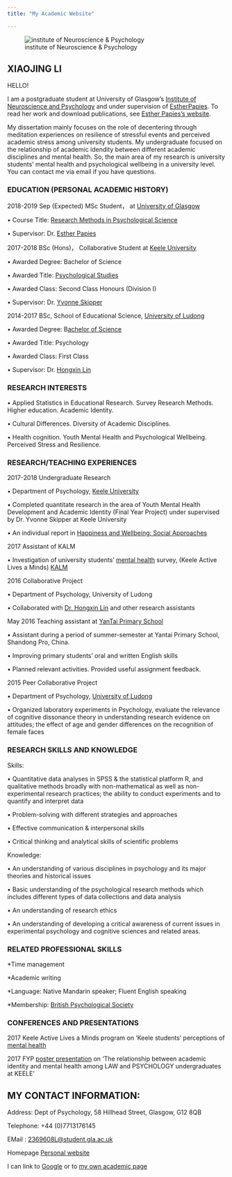 ```yaml
---
title: "My Academic Website"

---
```


![institute of Neuroscience & Psychology](https://encrypted-tbn0.gstatic.com/images?q=tbn:ANd9GcTpQGK2aoJkIzzX3ujLz7dCT7r5il7Cg1sL-d49FgCVluc0P7d5VQ)


## XIAOJING LI
HELLO!

I am a postgraduate student at University of Glasgow's
[Institute of Neuroscience and Psychology](http://www.gla.ac.uk/researchinstitutes/neurosciencepsychology/) and under supervision of [EstherPapies](https://www.gla.ac.uk/schools/psychology/staff/estherpapies/). To read her work and download publications, see [Esther Papies's website](http://healthycognitionlab.org/). 

My dissertation mainly focuses on the role of decentering through meditation experiences on resilience of stressful events and perceived academic stress among university students. My undergraduate focused on the relationship of academic idendity between different academic disciplines and mental health. So, the main area of my research is university students' mental health and psychological wellbeing in a university level. You can contact me via email if you have questions.

### EDUCATION (PERSONAL ACADEMIC HISTORY)

2018-2019 Sep (Expected) MSc Student，  at [University of Glasgow]("https://www.gla.ac.uk/")
 
 •  Course Title: [Research Methods in Psychological Science]("https://www.gla.ac.uk/postgraduate/taught/psychologicalscienceresearchmethodsof/")
 
 •  Supervisor: Dr. [Esther Papies](https://www.gla.ac.uk/schools/psychology/staff/estherpapies/)

2017-2018	 BSc (Hons)，  Collaborative Student at [Keele University]("https://www.keele.ac.uk/") 

 •	Awarded Degree: Bachelor of Science
 
 •	Awarded Title: [Psychological Studies]("https://www.keele.ac.uk/study/undergraduate/undergraduatecourses/psychology/")
 
 •	Awarded Class: Second Class Honours (Division I)
 
 •	Supervisor: Dr. [Yvonne Skipper](https://www.keele.ac.uk/psychology/people/yvonneskipper/)

2014-2017  BSc,   School of Educational Science, [University of Ludong]("http://www.ldu.edu.cn/")

 •	Awarded Degree: B[achelor of Science]("http://www.psy.ldu.edu.cn/")
 
 •	Awarded Title: Psychology
 
 •	Awarded Class: First Class
 
 •	Supervisor: Dr. [Hongxin Lin](http://www.psy.ldu.cn/ )


### RESEARCH INTERESTS 

•	Applied Statistics in Educational Research. Survey Research Methods. Higher education. Academic Identity.

•	Cultural Differences. Diversity of Academic Disciplines.

•	Health cognition. Youth Mental Health and Psychological Wellbeing. Perceived Stress and Resilience.


### RESEARCH/TEACHING   EXPERIENCES 

2017-2018 Undergraduate Research 

•	Department of Psychology, [Keele University]("https://www.keele.ac.uk/")

•	Completed quantitate research in the area of Youth Mental Health Development and Academic Identity (Final Year Project) under supervised by Dr. Yvonne Skipper at Keele University

•	An individual report in [Happiness and Wellbeing: Social Approaches](https://rl.talis.com/3/keele/lists/EE542060-8CEF-9447-1B2B-52C04F279056.html) 

2017  Assistant of KALM 

•	Investigation of university students’ [mental health]("https://www.keele.ac.uk/") survey, (Keele Active Lives a Minds) [KALM](https://www.keele.ac.uk/activekeele/)

2016  Collaborative Project 

•	Department of Psychology, University of Ludong

•	Collaborated with [Dr. Hongxin Lin]("http://www.psy.ldu.edu.cn/") and other research assistants

May 2016  Teaching assistant at [YanTai Primary School](http://www.nsl.zfjy.cn/)

•	Assistant during a period of summer-semester at Yantai Primary School, Shandong Pro, China. 

•	Improving primary students’ oral and written English skills

•	Planned relevant activities. Provided useful assignment feedback.

2015   Peer Collaborative Project

•	Department of Psychology,  [University of Ludong]("http://www.ldu.edu.cn/")

•	Organized laboratory experiments in Psychology, evaluate the relevance of cognitive dissonance theory in understanding research evidence on attitudes; the effect of age and gender differences on the recognition of female faces


### RESEARCH SKILLS AND KNOWLEDGE

 Skills:

•	Quantitative data analyses in SPSS & the statistical platform R, and qualitative methods broadly with non-mathematical as well as non-experimental research practices; the ability to conduct experiments and to quantify and interpret data

•	Problem-solving with different strategies and approaches

•	Effective communication & interpersonal skills 

•	Critical thinking and analytical skills of scientific problems

 Knowledge:

•	An understanding of various disciplines in psychology and its major theories and historical issues

•	Basic understanding of the psychological research methods which includes different types of data collections and data analysis 

•	An understanding of research ethics

•	An understanding of developing a critical awareness of current issues in experimental psychology and cognitive sciences and related areas. 

### RELATED PROFESSIONAL SKILLS

*Time management  

*Academic writing 

*Language: Native Mandarin speaker; Fluent English speaking

*Membership: [British Psychological Society](https://www.bps.org.uk/)


### CONFERENCES AND PRESENTATIONS  

2017 Keele Active Lives a Minds program on ‘Keele students’ perceptions of [mental health](https://www.keele.ac.uk/pchs/research/mentalhealth/)

2017 FYP [poster presentation](POSTER.pptx) on ‘The relationship between academic identity and mental health among LAW and PSYCHOLOGY undergraduates at KEELE’




## MY CONTACT INFORMATION:

Address: Dept of Psychology, 58 Hillhead Street, Glasgow, G12 8QB 

Telephone:	+44 (0)7713176145

EMail : [2369608L@student.gla.ac.uk]("http://www.psy.gla.ac.uk/staff/?id=XL003")

Homepage	[Personal website](http://file://localhost/Users/mac/MYWEBPAGE/docs/index.html)

I can link to [Google](http://google.com) or to [my own academic page](text.html)


